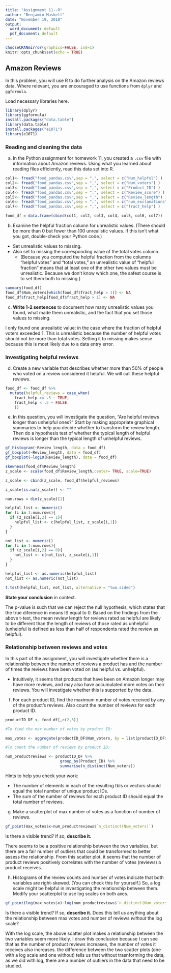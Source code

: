 ---
title: "Assignment 11--R"
author: "Benjamin Maskell"
date: "November 19, 2018"
output:
  word_document: default
  pdf_document: default
---

```{r setup, include=FALSE}
chooseCRANmirror(graphics=FALSE, ind=1)
knitr::opts_chunk$set(echo = TRUE)
```

## Amazon Reviews
In this problem, you will use R to do further analysis on the Amazon reviews data.  Where relevant, you are encouraged to use functions from `dplyr` and `ggformula`.

Load necessary libraries here.
```{r}
library(dplyr)
library(ggformula)
install.packages("data.table")
library(data.table)
install.packages("e1071")
library(e1071)
```

### Reading and cleaning the data
a. In the Python assignment for homework 11, you created a `.csv` file with information about Amazon reviews.  Using what you learned about reading files efficiently, read this data set into R.

```{r}
col1<- fread("food_pandas.csv",sep = ",", select = c("Num_helpful") ) 
col2<- fread("food_pandas.csv",sep = ",", select = c("Num_voters") )
col3<- fread("food_pandas.csv",sep = ",", select = c("Product_ID") )
col4<- fread("food_pandas.csv",sep = ",", select = c("Review_score") )
col5<- fread("food_pandas.csv",sep = ",", select = c("Review_length") )
col6<- fread("food_pandas.csv",sep = ",", select = c("num_exclamations") )
col7<- fread("food_pandas.csv",sep = ",", select = c("fract_help") )

food_df = data.frame(cbind(col1, col2, col3, col4, col5, col6, col7))
```

b. Examine the helpful fraction column for unrealistic values.  (There should be more than 0 but fewer than 100 unrealistic values.  If this isn't what you got, double-check your Python code.)  

- Set unrealistic values to missing.
- Also set to missing the corresponding value of the total votes column.
  - (Because you computed the helpful fraction from the columns "helpful votes" and "total votes," an unrealistic value of "helpful fraction" means that at least one of the other two values must be unrealistic.  Because we don't know which one, the safest course is to set them both to missing.)

```{r}
summary(food_df)
food_df$Num_voters[which(food_df$fract_help > 1)] <- NA
food_df$fract_help[food_df$fract_help > 1] <- NA
```

c. **Write 1-2 sentences** to document how many unrealistic values you found, what made them unrealistic, and the fact that you set those values to missing.

I only found one unrealistic value: in the case where the fraction of helpful voters exceeded 1. This is unrealistic because the number of helpful votes should not be more than total votes. Setting it to missing makes sense because this is most likely due to a data entry error.

### Investigating helpful reviews

d. Create a new variable that describes whether more than 50% of people who voted on a review considered it helpful.  We will call these helpful reviews.

```{r}
food_df <- food_df %>%
  mutate(helpful_reviews = case_when(
    fract_help >= .5 ~ TRUE,
    fract_help < .5 ~ FALSE
    ))

```

e. In this question, you will investigate the question, "Are helpful reviews longer than unhelpful ones?"  Start by making appropriate graphical summaries to help you decide whether to transform the review length.  Then do a hypothesis test of whether the typical length of helpful reviews is longer than the typical length of unhelpful reviews.
```{r}
gf_histogram(~Review_length, data = food_df)
gf_boxplot(~Review_length, data = food_df)
gf_boxplot(~log10(Review_length), data = food_df)

skewness(food_df$Review_length)
z_scale <- scale(food_df$Review_length,center= TRUE, scale=TRUE)

z_scale <- cbind(z_scale, food_df$helpful_reviews)

z_scale[is.na(z_scale)] <- ""

num.rows = dim(z_scale)[1]

helpful_list <- numeric()
for (i in 1:num.rows){
  if (z_scale[i,2] == 1){
    helpful_list <- c(helpful_list, z_scale[i,1])
  }
}

not_list <- numeric()
for (i in 1:num.rows){
  if (z_scale[i,2] == 0){
    not_list <- c(not_list, z_scale[i,1])
  }
}

helpful_list <- as.numeric(helpful_list)
not_list <- as.numeric(not_list)

t.test(helpful_list, not_list, alternative = "two.sided")

```

**State your conclusion** in context.

The p-value is such that we can reject the null hypothesis, which states that the true diference in means IS equal to 0. Based on the findings from the above t-test, the mean review length for reviews rated as helpful are likely to be different than the length of reviews of those rated as unhelpful (unhelpful is defined as less than half of respondents rated the review as helpful).

### Relationship between reviews and votes

In this part of the assignment, you will investigate whether there is a relationship between the number of reviews a product has and the number of times the reviews have been voted on (as helpful vs. unhelpful).

- Intuitively, it seems that products that have been on Amazon longer may have more reviews, and may also have accumulated more votes on their reviews.  You will investigate whether this is supported by the data.

f. For each product ID, find the maximum number of votes received by any of the product's reviews.  Also count the number of reviews for each product ID.
```{r}

productID_DF <- food_df[,c(2,3)]

#To find the max number of votes by product ID:

max_votes <- aggregate(productID_DF$Num_voters, by = list(productID_DF$Product_ID), max)

#To count the number of reviews by product ID:

num_productreviews <- productID_DF %>%
                        group_by(Product_ID) %>%
                        summarise(n_distinct(Num_voters))

```

Hints to help you check your work:  

- The number of elements in each of the resulting tbls or vectors should equal the total number of unique product IDs.
- The sum of the number of reviews for each product ID should equal the total number of reviews.

g. Make a scatterplot of max number of votes as a function of number of reviews.
```{r}
gf_point(max_votes$x~num_productreviews$`n_distinct(Num_voters)`)
```
Is there a visible trend?  If so, **describe it.**

There seems to be a positive relationship between the two variables, but there are a fair number of outliers that could be transformed to better assess the relationship. From this scatter plot, it seems that the number of product reviews positively correlates with the number of votes (reviews) a product receives.

h. Histograms of the review counts and number of votes indicate that both variables are right-skewed.  (You can check this for yourself.)  So, a log scale might be helpful in investigating the relationship between them.  Modify your scatterplot to use log scales on both axes.
```{r}
gf_point(log(max_votes$x)~log(num_productreviews$`n_distinct(Num_voters)`))
```

Is there a visible trend?  If so, **describe it.**  Does this tell us anything about the relationship between max votes and number of reviews *without* the log scale?

With the log scale, the above scatter plot makes a relationship between the two variables seem more likely. I draw this conclusion because I can see that as the number of product reviews increases, the number of votes it receives also increases. the difference between the two scatter plots (one with a log scale and one without) tells us that without trasnforming the data, as we did with log, there are a number of outliers in the data that need to be studied. 

